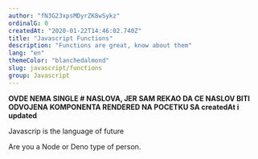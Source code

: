```yaml
---
author: "fN3G23xpsMDyrZK8wSykz"
ordinalG: 0
createdAt: "2020-01-22T14:46:02.740Z"
title: "Javascript Functions"
description: "Functions are great, know about them"
lang: "en"
themeColor: "blanchedalmond"
slug: javascript/functions
group: Javascript
---
```


**OVDE NEMA SINGLE # NASLOVA, JER SAM REKAO DA CE NASLOV BITI ODVOJENA KOMPONENTA RENDERED NA POCETKU SA createdAt i updated**

Javascrip is the language of future

Are you a Node or Deno type of person.
